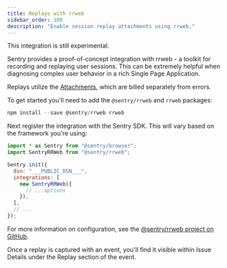 ```yaml
---
title: Replays with rrweb
sidebar_order: 100
description: "Enable session replay attachments using rrweb."
---
```


<Alert><markdown>

This integration is still experimental.

</markdown></Alert>

Sentry provides a proof-of-concept integration with rrweb - a toolkit for recording and replaying user sessions. This can be extremely helpful when diagnosing complex user behavior in a rich Single Page Application.

<Note><markdown>

Replays utilize the [Attachments](../../enriching-events/attachments/), which are billed separately from errors.

</markdown></Note>

To get started you'll need to add the `@sentry/rrweb` and `rrweb` packages:

```javascript
npm install --save @sentry/rrweb rrweb
```

Next register the integration with the Sentry SDK. This will vary based on the framework you're using:

```javascript
import * as Sentry from "@sentry/browser";
import SentryRRWeb from "@sentry/rrweb";

Sentry.init({
  dsn: "___PUBLIC_DSN___",
  integrations: [
    new SentryRRWeb({
      // ...options
    }),
  ],
  // ...
});
```

<Note><markdown>

For more information on configuration, see the [@sentry/rrweb project on GitHub](https://github.com/getsentry/sentry-rrweb).

</markdown></Note>

Once a replay is captured with an event, you'll find it visible within Issue Details under the Replay section of the event.

